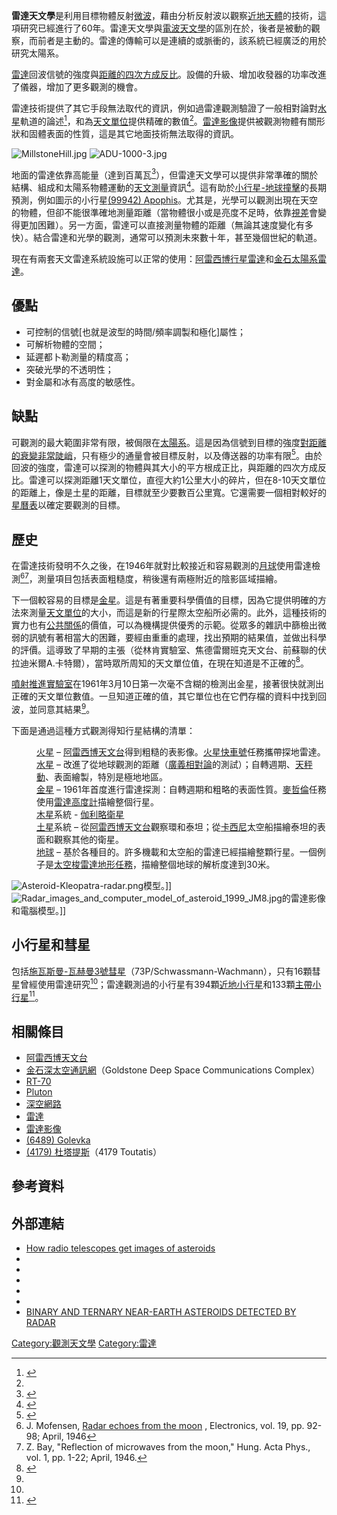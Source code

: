 {{see also|雷達影像}}
'''雷達天文學'''是利用目標物體反射[[微波|微波]]，藉由分析反射波以觀察[[近地天體|近地天體]]的技術，這項研究已經進行了60年。雷達天文學與[[電波天文學|電波天文學]]的區別在於，後者是被動的觀察，而前者是主動的。雷達的傳輸可以是連續的或脈衝的，該系統已經廣泛的用於研究太陽系。

[[雷達|雷達]]回波信號的強度與[[雷達#雷達方程|距離的四次方成反比]]。設備的升級、增加收發器的功率改進了儀器，增加了更多觀測的機會。

雷達技術提供了其它手段無法取代的資訊，例如過雷達觀測驗證了一般相對論對[[水星|水星]]軌道的論述<ref>{{cite conference |title=Radar and spacecraft ranging to Mercury between 1966 and 1988 |author=Anderson, John D. |author2=Slade, Martin A. |author3=Jurgens, Raymond F. |author4=Lau, Eunice L. |author5=Newhall, X. X. |author6=Myles, E. |conference=IAU, Asian-Pacific Regional Astronomy Meeting, 5th, Proceedings |location=Sydney, Australia |date=July 1990 |type=Held July 16–20, 1990 |publisher=Astronomical Society of Australia |issn=0066-9997 |volume=9 |issue=2 |pages=324 |bibcode=1991PASAu...9..324A |url=http://adsabs.harvard.edu/abs/1991PASAu...9..324A |access-date=2015-12-03 |archive-date=2018-11-18 |archive-url=https://web.archive.org/web/20181118230959/http://adsabs.harvard.edu/abs/1991PASAu...9..324A |dead-url=no }}</ref>，和為[[天文單位|天文單位]]提供精確的數值<ref name="SP4218"/>。[[雷達影像|雷達影像]]提供被觀測物體有關形狀和固體表面的性質，這是其它地面技術無法取得的資訊。

[[File:MillstoneHill.jpg|thumb]]
[[File:ADU-1000-3.jpg|thumb]]

地面的雷達依靠高能量（達到百萬瓦<ref>{{cite web |url=http://www.naic.edu/~nolan/radar/radarstatus.html |title=Arecibo Radar Status |author=<!--Staff writer(s); no by-line.--> |accessdate=22 December 2012 |archive-date=2016-03-03 |archive-url=https://web.archive.org/web/20160303170607/http://www.naic.edu/~nolan/radar/radarstatus.html |dead-url=no }}</ref>），但雷達天文學可以提供非常準確的關於結構、組成和太陽系物體運動的[[天文測量學|天文測量]]資訊<ref>{{cite web |url=http://echo.jpl.nasa.gov/introduction.html |title=Asteroid Radar Research Page |last1= Ostro  |first1= Steven |date=1997 |publisher= JPL |accessdate=22 December 2012}}</ref>。這有助於[[撞擊事件|小行星-地球撞擊]]的長期預測，例如圖示的小行星[[小行星99942|(99942) Apophis]]。尤其是，光學可以觀測出現在天空的物體，但卻不能很準確地測量距離（當物體很小或是亮度不足時，依靠[[視差|視差]]會變得更加困難）。另一方面，雷達可以直接測量物體的距離（無論其速度變化有多快）。結合雷達和光學的觀測，通常可以預測未來數十年，甚至幾個世紀的軌道。

現在有兩套天文雷達系統設施可以正常的使用：[[阿雷西博天文台|阿雷西博行星雷達]]和[[金石太陽系雷達|金石太陽系雷達]]。

== 優點 ==

* 可控制的信號[也就是波型的時間/頻率調製和極化]屬性； 
* 可解析物體的空間；
* 延遲都卜勒測量的精度高；
* 突破光學的不透明性；
* 對金屬和冰有高度的敏感性。

== 缺點 ==

可觀測的最大範圍非常有限，被侷限在[[太陽系|太陽系]]。這是因為信號到目標的強度[[平方反比定律|對距離的衰變非常陡峭]]，只有極少的通量會被目標反射，以及傳送器的功率有限<ref name="Hey">{{Cite book  | last = Hey  | first = J. S.   | title = The Evolution of Radio Astronomy  | publisher = Paul Elek (Scientific Books)  | series = Histories of Science Series  | volume = 1  | edition =   | date = 1973  | location =   | pages =   | language =   | url =   | doi =   | id =   | isbn =  | mr =   | zbl =   | jfm = }}</ref>。由於回波的強度，雷達可以探測的物體與其大小的平方根成正比，與距離的四次方成反比。雷達可以探測距離1天文單位，直徑大約1公里大小的碎片，但在8-10天文單位的距離上，像是土星的距離，目標就至少要數百公里寬。它還需要一個相對較好的[[星曆表|星曆表]]以確定要觀測的目標。

== 歷史 ==
在雷達技術發明不久之後，在1946年就對比較接近和容易觀測的[[月球|月球]]使用雷達檢測<ref>J. Mofensen, [http://www.eagle.ca/~harry/ba/eme/index.htm  Radar echoes from the moon] {{webarchive|url=https://web.archive.org/web/20081029000712/http://www.eagle.ca/~harry/ba/eme/index.htm |date=2008-10-29 }}, Electronics, vol.
19, pp. 92-98; April, 1946</ref><ref>Z. Bay, "Reflection of microwaves from the moon," Hung. Acta Phys., vol. 1, pp. 1-22; April, 1946.</ref>，測量項目包括表面粗糙度，稍後還有兩極附近的陰影區域描繪。

下一個較容易的目標是[[金星|金星]]。這是有著重要科學價值的目標，因為它提供明確的方法來測量[[天文單位|天文單位]]的大小，而這是新的行星際太空船所必需的。此外，這種技術的實力也有[[公共關係|公共關係]]的價值，可以為機構提供優秀的示範。從眾多的雜訊中篩檢出微弱的訊號有著相當大的困難，要經由重重的處理，找出預期的結果值，並做出科學的評價。這導致了早期的主張（從林肯實驗室、焦德雷爾班克天文台、前蘇聯的伏拉迪米爾A.卡特爾），當時眾所周知的天文單位值，在現在知道是不正確的<ref name="SP4218">{{cite web|url=http://history.nasa.gov/SP-4218/sp4218.htm|title=NASA SP-4218:  To See the Unseen - A History of Planetary Radar Astronomy|author=Andrew J. Butrica|publisher=NASA|date=1996|accessdate=2008-05-15|archiveurl=https://web.archive.org/web/20070823124845/http://history.nasa.gov/SP-4218/sp4218.htm|archivedate=2007-08-23|deadurl=yes}}</ref>。

[[噴射推進實驗室|噴射推進實驗室]]在1961年3月10日第一次毫不含糊的檢測出金星，接著很快就測出正確的天文單位數值。一旦知道正確的值，其它單位也在它們存檔的資料中找到回波，並同意其結果<ref name="SP4218"/>。

下面是通過這種方式觀測得知行星結構的清單：
: [[火星|火星]] – [[阿雷西博天文台|阿雷西博天文台]]得到粗糙的表影像。[[火星快車號|火星快車號]]任務攜帶探地雷達。
: [[水星|水星]] – 改進了從地球觀測的距離（[[廣義相對論|廣義相對論]]的測試）；自轉週期、[[天秤動|天秤動]]、表面繪製，特別是極地地區。
: [[金星|金星]] – 1961年首度進行雷達探測：自轉週期和粗略的表面性質。[[麥哲倫號金星探測器|麥哲倫]]任務使用[[雷達高度計|雷達高度計]]描繪整個行星。
: [[木星|木星]]系統 - [[伽利略號|伽利略衛星]]
: [[土星|土星]]系統 – 從[[阿雷西博天文台|阿雷西博天文台]]觀察環和泰坦；從[[卡西尼－惠更斯號|卡西尼]]太空船描繪泰坦的表面和觀察其他的衛星。
: [[地球|地球]] – 基於各種目的。許多機載和太空船的雷達已經描繪整顆行星。一個例子是[[太空梭雷達地形任務|太空梭雷達地形任務]]，描繪整個地球的解析度達到30米。

[[Image:Asteroid-Kleopatra-radar.png|thumb]]模型。]]
[[Image:Radar_images_and_computer_model_of_asteroid_1999_JM8.jpg|thumb]]的雷達影像和電腦模型。]]

== 小行星和彗星 ==
包括[[施瓦斯曼-瓦赫曼3號彗星|施瓦斯曼-瓦赫曼3號彗星]]（73P/Schwassmann-Wachmann），只有16顆彗星曾經使用雷達研究<ref name="detected"/>；雷達觀測過的小行星有394顆[[近地小行星|近地小行星]]和133顆[[主帶小行星|主帶小行星]]<ref name="detected">{{cite web
  |title=Radar-Detected Asteroids and Comets
  |publisher=NASA/JPL Asteroid Radar Research
  |url=http://echo.jpl.nasa.gov/asteroids/
  |accessdate=2011-10-30
  |archive-date=2012-05-25
  |archive-url=https://www.webcitation.org/67uxOgsVZ?url=http://echo.jpl.nasa.gov/asteroids/
  |dead-url=no
  }}</ref>。

== 相關條目 ==

* [[阿雷西博天文台|阿雷西博天文台]]
* [[金石深太空通訊網|金石深太空通訊網]]（Goldstone Deep Space Communications Complex）
* [[RT-70|RT-70]]
* [[Pluton_(complex)|Pluton]]
* [[深空網路|深空網路]]
* [[雷達|雷達]]
* [[雷達影像|雷達影像]]
* [[小行星6489|(6489) Golevka]]
* [[小行星4179|(4179) 杜塔提斯]]（4179 Toutatis）

== 參考資料 ==
{{reflist}}

== 外部連結 ==
* [http://www.planetary.org/blog/article/00003248/ How radio telescopes get images of asteroids] {{Wayback|url=http://www.planetary.org/blog/article/00003248/ |date=20120125070636 }}
* {{cite web |url=http://www.naic.edu/%7Epradar/pradar.htm |title=Planetary Radar at Arecibo Observatory |publisher=NAIC |accessdate=2008-05-15 |archive-url=https://web.archive.org/web/20080514034816/http://www.naic.edu/%7Epradar/pradar.htm |archive-date=2008-05-14 |dead-url=yes }}
* {{cite web |url=http://deepspace.jpl.nasa.gov/technology/95_20/gold.htm |title=Goldstone Solar System Radar |publisher=JPL |accessdate=2010-09-28 |deadurl=yes |archiveurl=https://web.archive.org/web/20101021074837/http://deepspace.jpl.nasa.gov/technology/95_20/gold.htm |archivedate=2010-10-21 }}
* {{cite web |url=http://echo.jpl.nasa.gov/ |title=JPL Asteroid Radar Research |author=Dr. Steven J. Ostro |author2=Dr. Lance A. M. Benner |last-author-amp=yes |publisher=Caltech |date=2007 |accessdate=2008-05-15 |archive-url=https://web.archive.org/web/20071207175748/http://echo.jpl.nasa.gov/ |archive-date=2007-12-07 |dead-url=yes }}
* {{cite web  |url=http://www.cplire.ru/html/ra&sr/index.html  |title=Radar Astronomy and Space Radio Science  |accessdate=2008-05-15  |archive-date=2008-05-23  |archive-url=https://web.archive.org/web/20080523081443/http://www.cplire.ru/html/ra%26sr/index.html  |dead-url=no  }}
* {{cite web |url=http://www2.ess.ucla.edu/~jlm/research/NEAs/intro.html |title=Introduction to Asteroid Radar Astronomy |author=Dr. [[Jean-Luc_Margot|Jean-Luc Margot]] |publisher=[[UCLA|UCLA]] |accessdate=2013-08-02 |archive-date=2013-09-25 |archive-url=https://web.archive.org/web/20130925120031/http://www2.ess.ucla.edu/~jlm/research/NEAs/intro.html |dead-url=no }}
* [http://echo.jpl.nasa.gov/~lance/binary.neas.html BINARY AND TERNARY NEAR-EARTH ASTEROIDS DETECTED BY RADAR] {{Wayback|url=http://echo.jpl.nasa.gov/~lance/binary.neas.html |date=20151202045227 }}

[[Category:觀測天文學|Category:觀測天文學]]
[[Category:雷達|Category:雷達]]